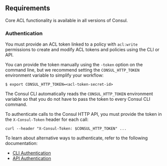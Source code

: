 ## Requirements

Core ACL functionality is available in all versions of Consul.

### Authentication

You must provide an ACL token linked to a policy with `acl:write` permissions to create and modify ACL tokens and policies using the CLI or API.

You can provide the token manually using the `-token` option on the command line, but we recommend setting the `CONSUL_HTTP_TOKEN` environment variable to simplify your workflow:

```shell-session
$ export CONSUL_HTTP_TOKEN=<acl-token-secret-id>
```

The Consul CLI automatically reads the `CONSUL_HTTP_TOKEN` environment variable so that you do not have to pass the token to every Consul CLI command.

To authenticate calls to the Consul HTTP API, you must provide the token in the `X-Consul-Token` header for each call:

```shell-session
curl --header "X-Consul-Token: $CONSUL_HTTP_TOKEN" ...
```

To learn about alternative ways to authenticate, refer to the following documentation:

* [CLI Authentication](/consul/commands#authentication)
* [API Authentication](/consul/api-docs/api-structure#authentication)


